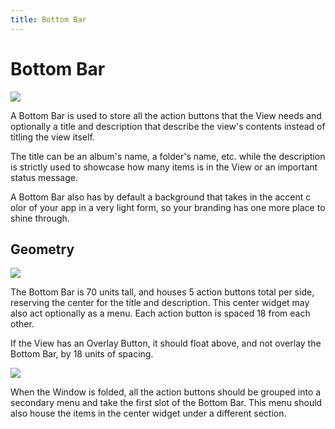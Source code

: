 ```yaml
---
title: Bottom Bar
---
```


# Bottom Bar

![](/images/helium/hig/bottom-bar.png)

A Bottom Bar is used to store all the action buttons that the View needs and optionally a title and description that describe the view's contents instead of titling the view itself.

The title can be an album's name, a folder's name, etc. while the description is strictly used to showcase how many items is in the View or an important status message.

A Bottom Bar also has by default a background that takes in the accent c olor of your app in a very light form, so your branding has one more place to shine through.

## Geometry

![](/images/helium/hig/bottom-bar-geo.png)

The Bottom Bar is 70 units tall, and houses 5 action buttons total per side, reserving the center for the title and description. This center widget may also act optionally as a menu. Each action button is spaced 18 from each other.

If the View has an Overlay Button, it should float above, and not overlay the Bottom Bar, by 18 units of spacing.

![](/images/helium/hig/bottom-bar-folded-geo.png)

When the Window is folded, all the action buttons should be grouped into a secondary menu and take the first slot of the Bottom Bar. This menu should also house the items in the center widget under a different section.
